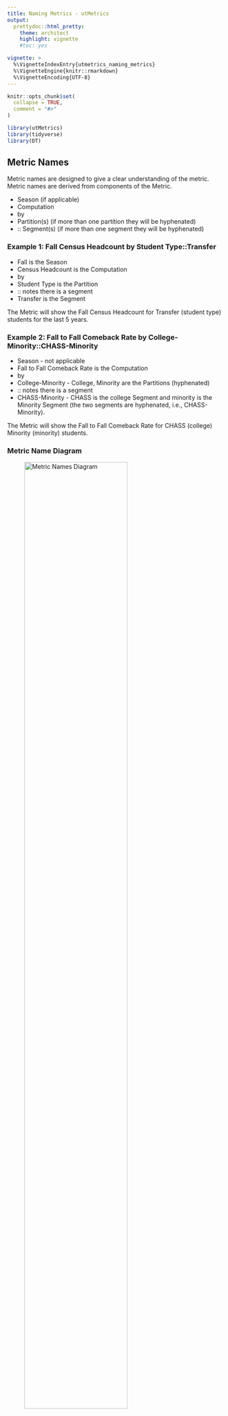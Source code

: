 ```yaml
---
title: Naming Metrics - utMetrics
output: 
  prettydoc::html_pretty:
    theme: architect
    highlight: vignette
    #toc: yes

vignette: >
  %\VignetteIndexEntry{utmetrics_naming_metrics}
  %\VignetteEngine{knitr::rmarkdown}
  %\VignetteEncoding{UTF-8}
---
```


```r
knitr::opts_chunk$set(
  collapse = TRUE,
  comment = "#>"
)
```

```r
library(utMetrics)
library(tidyverse)
library(DT)
```

## Metric Names
Metric names are designed to give a clear understanding of the metric.
Metric names are derived from components of the Metric.

- Season (if applicable)
- Computation
- by
- Partition(s) (if more than one partition they will be hyphenated)
- :: Segment(s) (if more than one segment they will be hyphenated)

### Example 1: Fall Census Headcount by Student Type::Transfer

 - Fall is the Season
 - Census Headcount is the Computation
 - by
 - Student Type is the Partition
 - :: notes there is a segment
 - Transfer is the Segment
 
 The Metric will show the Fall Census Headcount for Transfer (student type) students for the last 5 years.
 
### Example 2: Fall to Fall Comeback Rate by College-Minority::CHASS-Minority
 
- Season - not applicable
- Fall to Fall Comeback Rate is the Computation
- by 
- College-Minority - College, Minority are the Partitions (hyphenated)
- :: notes there is a segment
- CHASS-Minority - CHASS is the college Segment and minority is the Minority Segment (the two segments are hyphenated, i.e., CHASS-Minority).

The Metric will show the Fall to Fall Comeback Rate for CHASS (college) Minority (minority) students.


### Metric Name Diagram
![Metric Names Diagram](metric_name_diagram.png){width=75%}

### List of Computations
List of Computations

```r
computations <- utMetrics::df_metrics_indices %>%
  select(computation) %>%
  arrange(computation) %>% 
  rename("Computation" = computation) %>% 
  unique()

datatable(computations)
```

### List of Computations and Partitions
List of Computations and Partitions

```r
partitions <- utMetrics::df_metrics_indices %>% 
  select(computation, partition) %>% 
  arrange(computation, partition) %>% 
  rename("Computation" = computation) %>% 
  rename("Partition" = partition) %>% 
  unique()

datatable(partitions)
```

### List of Metrics
List of Computations, Partitions, and Segments

```r
metric_list <- utMetrics::df_metrics_indices %>% 
  select(metric, computation, partition, segment) %>% 
  arrange(computation, partition, segment) %>% 
  rename("Computation" = computation) %>% 
  rename("Partition" = partition) %>% 
  rename("Segment" = segment) %>% 
  unique()

datatable(metric_list)
```
